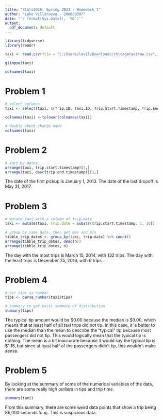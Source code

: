 ```yaml
---
title: "Stats101A, Spring 2023 - Homework 1"
author: "Luke Villanueva - 206039397"
date: "`r format(Sys.Date(), '%D')`"
output: 
  pdf_document: default
---
```


```r

library(tidyverse)
library(readr)

taxi <- read.csv(file = "C:/Users/lavil/Downloads/chicagotaxiraw.csv", header = TRUE)

glimpse(taxi)

colnames(taxi)

```

# Problem 1

```r

# select columns
taxi <- select(taxi, c(Trip.ID, Taxi.ID, Trip.Start.Timestamp, Trip.End.Timestamp, Trip.Seconds, Trip.Miles, Fare, Tips, Tolls, Extras, Trip.Total, Payment.Type, Company))

colnames(taxi) <-tolower(colnames(taxi))

# double check change made
colnames(taxi)

```

# Problem 2

```r

# sort by dates
arrange(taxi, trip.start.timestamp)[1,]
arrange(taxi, desc(trip.end.timestamp))[1,]

```
The date of the first pickup is January 1, 2013. The date of the last dropoff is May 31, 2017.

# Problem 3

```r

# mutate taxi with a column of trip.date
taxi <- mutate(taxi, trip.date = substr(trip.start.timestamp, 1, 10))

# group by same date, then get max and min
tibble_trip_dates <- group_by(taxi, trip.date) %>% count()
arrange(tibble_trip_dates, desc(n))
arrange(tibble_trip_dates, n)

```
The day with the most trips is March 15, 2014, with 132 trips. The day with the least trips is December 25, 2016, with 6 trips.

# Problem 4

```r

# get tips as number
tips <- parse_number(taxi$tips)

# summary to get basic summary of distribution
summary(tips)

```
The typical tip amount would be $0.00 because the median is $0.00, which means that at least half of all taxi trips did not tip.
In this case, it is better to use the median than the mean to describe the "typical" tip because most passengers did not tip. This would logically mean that the typical tip is nothing. The mean is a bit inaccurate because it would say the typical tip is $1.16, but since at least half of the passengers didn't tip, this wouldn't make sense.

# Problem 5

By looking at the summary of some of the numerical variables of the data, there are some really high outliers in tips and trip time. 

```r
summary(taxi)
```

From this summary, there are some weird data points that show a trip being 86,000 seconds long. This is suspicious data.
